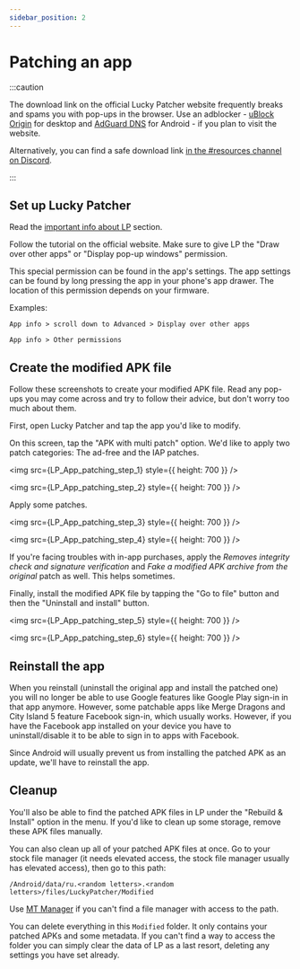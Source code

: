 ```yaml
---
sidebar_position: 2
---
```



# Patching an app

:::caution

The download link on the official Lucky Patcher website frequently breaks and spams you with pop-ups in the browser. Use an adblocker - [uBlock Origin](https://ublockorigin.com) for desktop and [AdGuard DNS](https://adguard-dns.io/en/public-dns.html) for Android - if you plan to visit the website.

Alternatively, you can find a safe download link [in the #resources channel on Discord](https://discord.gg/RS5ddYf7mw).

:::

## Set up Lucky Patcher

Read the [important info about LP](/docs/lp-info.md) section.

Follow the tutorial on the official website. Make sure to give LP the "Draw over other apps" or "Display pop-up windows" permission.

This special permission can be found in the app's settings. The app settings can be found by long pressing the app in your phone's app drawer. The location of this permission depends on your firmware.

Examples:

`App info > scroll down to Advanced > Display over other apps`

`App info > Other permissions`

## Create the modified APK file

Follow these screenshots to create your modified APK file. Read any pop-ups you may come across and try to follow their advice, but don't worry too much about them.

First, open Lucky Patcher and tap the app you'd like to modify.

On this screen, tap the "APK with multi patch" option. We'd like to apply two patch categories: The ad-free and the IAP patches.

<img src={LP_App_patching_step_1} style={{ height: 700 }} />

<Box m={2} display="inline" />

<img src={LP_App_patching_step_2} style={{ height: 700 }} />

Apply some patches.

<img src={LP_App_patching_step_3} style={{ height: 700 }} />

<Box m={2} display="inline" />

<img src={LP_App_patching_step_4} style={{ height: 700 }} />

If you're facing troubles with in-app purchases, apply the _Removes integrity check and signature verification_ and _Fake a modified APK archive from the original_ patch as well. This helps sometimes.

Finally, install the modified APK file by tapping the "Go to file" button and then the "Uninstall and install" button.

<img src={LP_App_patching_step_5} style={{ height: 700 }} />

<Box m={2} display="inline" />

<img src={LP_App_patching_step_6} style={{ height: 700 }} />

## Reinstall the app

When you reinstall (uninstall the original app and install the patched one) you will no longer be able to use Google features like Google Play sign-in in that app anymore. However, some patchable apps like Merge Dragons and City Island 5 feature Facebook sign-in, which usually works. However, if you have the Facebook app installed on your device you have to uninstall/disable it to be able to sign in to apps with Facebook.

Since Android will usually prevent us from installing the patched APK as an update, we'll have to reinstall the app.

## Cleanup

You'll also be able to find the patched APK files in LP under the "Rebuild & Install" option in the menu. If you'd like to clean up some storage, remove these APK files manually.

You can also clean up all of your patched APK files at once. Go to your stock file manager (it needs elevated access, the stock file manager usually has elevated access), then go to this path:

`/Android/data/ru.<random letters>.<random letters>/files/LuckyPatcher/Modified`

Use [MT Manager](https://apkcombo.com/mt-manager/bin.mt.plus) if you can't find a file manager with access to the path.

You can delete everything in this `Modified` folder. It only contains your patched APKs and some metadata. If you can't find a way to access the folder you can simply clear the data of LP as a last resort, deleting any settings you have set already.
